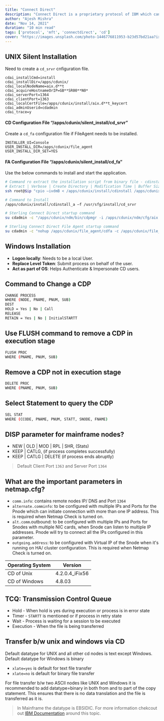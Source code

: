 ```yaml
---
title: "Connect Direct"
description: "Connect Direct is a proprietary protocol of IBM which can configured transfer files to Sterling Integrator and remote Connect:Direct nodes as it comes with both a client and server built into it."
author: "Ajesh Mishra"
date: "Nov 14, 2021"
duration: "10 min read"
tags: ['protocol', 'mft', 'connectdirect', 'cd']
cover: "https://images.unsplash.com/photo-1446776811953-b23d57bd21aa?ixlib=rb-1.2.1&ixid=MnwxMjA3fDB8MHxwaG90by1wYWdlfHx8fGVufDB8fHx8&auto=format&fit=crop&w=1472&q=80"
---
```


## UNIX Silent Installation

Need to create a `cd_srvr` cnfiguration file.

```
cdai_installCmd=install
cdai_installDir=/apps/cdunix/
cdai_localNodeName=aix.d**t
cdai_acquireHostnameOrIP=GB**SR00**N0*
cdai_serverPort=1364
cdai_clientPort=1363
cdai_localCertFile=/apps/cdunix/install/aix.d**t_keycert
cdai_adminUserid=cdadmin
cdai_trace=y
```
#### CD Configuration File “/apps/cdunix/silent_install/cd_srvr”

Create a `cd_fa` configuration file if FileAgent needs to be installed.

```
INSTALLER_UI=Console
USER_INSTALL_DIR=/apps/cdunix/file_agent
USER_INSTALL_DIR_SET=YES
```
#### FA Configuration File “/apps/cdunix/silent_install/cd_fa”

Use the below commands to install and start the application.

```bash
# Command ro extract the installation script from binary file - cdinstall
# Extract | Verbose | Create Directory | Modification Time | Buffer Size
ssh root@$ip "cpio –ivdmB < /apps/cdunix/install/cdinstall /apps/cdunix/install/cdinstall_a"

# Command to Install
/apps/cdunix/install/cdinstall_a –f /usr/sfg/install/cd_srvr

# Sterling Connect Direct startup command
su cdadmin -c "/apps/cdunix/ndm/bin/cdpmgr -i /apps/cdunix/ndm/cfg/aix.d**t/initparm.cfg &"

# Sterling Connect Direct File Agent startup command
su cdadmin -c "nohup /apps/cdunix/file_agent/cdfa -c /apps/cdunix/file_agent/aix.d**t.ser > /dev/null &"
```

## Windows Installation
- **Logon locally**: Needs to be a local User.
- **Replace Level Token**: Submit process on behalf of the user.
- **Act as part of OS**: Helps Authenticate & Impersonate CD users.

## Command to Change a CDP

```bash
CHANGE PROCESS 
WHERE (NODE, PNAME, PNUM, SUB)
DEST
HOLD = Yes | No | Call
RELEASE
RETAIN = Yes | No | InitialSTARTT
```

## Use FLUSH command to remove a CDP in execution stage
```bash
FLUSH PROC
WHERE (PNAME, PNUM, SUB)
```

## Remove a CDP not in execution stage
```bash
DELETE PROC
WHERE (PNAME, PNUM, SUB)
```

## Select Statement to query the CDP
```bash
SEL STAT
WHERE (CCODE, PNAME, PNUM, STATT, SNODE, FNAME)
```

## DISP parameter for mainframe nodes?
- NEW | OLD | MOD | RPL | SHR, (Stats)
- KEEP | CATLG, (if process completes successfully)
- KEEP | CATLG | DELETE (if process ends abruptly)

> Default Client Port `1363` and Server Port `1364`

## What are the important parameters in netmap.cfg?
- `comm.info`: contains remote nodes IP/ DNS and Port `1364`
- `alternate.comminfo`: to be configured with multiple IPs and Ports for the Pnode which can initiate connection with more than one IP address. This is required when Netmap Check is turned on.
- `alt.comm`.outbound: to be configured with multiple IPs and Ports for Snodes with multiple NIC cards, when Snode can listen to multiple IP addresses. Pnode will try to connect all the IPs configured in this parameter.
- `outgoing.address`: to be configured with Virtual IP of the Snode when it's running on HA/ cluster configuration. This is required when Netmap Check is turned on.

| Operating System | Version |
| --- | --- |
| CD of Unix	| 4.2.0.4_iFix56 |
| CD of Windows |	4.8.03 |

## TCQ: Transmission Control Queue
- Hold - When hold is yes during execution or process is in error state
- Timer - `STARTT` is mentioned or if process in retry state
- Wait - Process is waiting for a session to be executed
- Execution - When the file is being transferred

## Transfer b/w unix and windows via CD
Default datatype for UNIX and all other cd nodes is text except Windows. Default datatype for Windows is binary

- `xlate=yes` is default for text file transfer
- `xlate=no` is default for binary file transfer

For file transfer b/w two ASCII nodes like UNIX and Windows it is recommended to add datatype=binary in both from and to part of the copy statement. This ensures that there is no data translation and the file is transferred as it is.

> In Mainframe the datatype is EBSIDIC. For more information chekcout out [IBM Documentation](https://www.ibm.com/support/pages/how-specify-sysopts-copy-between-ascii-platforms) around this topic.


